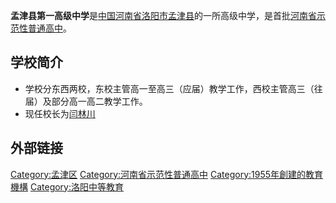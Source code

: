{{expand|time=2011-02-05T11:18:02+00:00}}
{{Infobox School
| image       = 
| name        = 孟津县第一高级中学
| motto       = 苦学成才 振兴中华
| established = 1955年
| principal   = 魏语堂
| grades      = 高级中学
| location    = {{CHN}}[[河南省|河南省]][[洛阳市|洛阳市]][[孟津县|孟津县]]
| students    = 7000余人（2009年）
| staff       = 400余人(2009年)
| area        = 东、西两院，占地418[[亩|亩]]
}}

'''孟津县第一高级中学'''是[[中国|中国]][[河南省|河南省]][[洛阳市|洛阳市]][[孟津县|孟津县]]的一所高级中学，是首批[[河南省示范性普通高中列表|河南省示范性普通高中]]。

==学校简介==
*学校分东西两校，东校主管高一至高三（应届）教学工作，西校主管高三（往届）及部分高一高二教学工作。
*现任校长为[[闫林川|闫林川]]

== 外部链接 ==
{{河南省示范性普通高级中学}}

[[Category:孟津区|Category:孟津区]]
[[Category:河南省示范性普通高中|Category:河南省示范性普通高中]]
[[Category:1955年創建的教育機構|Category:1955年創建的教育機構]]
[[Category:洛阳中等教育|Category:洛阳中等教育]]